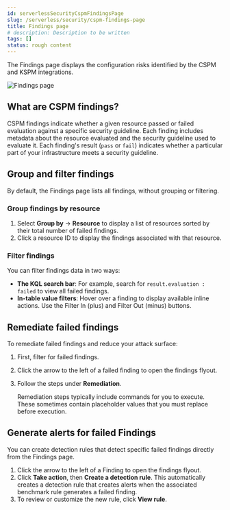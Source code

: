 ```yaml
---
id: serverlessSecurityCspmFindingsPage
slug: /serverless/security/cspm-findings-page
title: Findings page
# description: Description to be written
tags: []
status: rough content
---
```



<RoughContent />

<div id="cspm-findings-page"></div>

The Findings page displays the configuration risks identified by the <DocLink id="serverlessSecurityCspm">CSPM</DocLink> and <DocLink id="serverlessSecurityKspm">KSPM</DocLink> integrations.

![Findings page](../images/cspm-findings-page/-cloud-native-security-findings-page.png)

<div id="cspm-findings-page-what-are-findings"></div>

## What are CSPM findings?

CSPM findings indicate whether a given resource passed or failed evaluation against a specific security guideline. Each finding includes metadata about the resource evaluated and the security guideline used to evaluate it. Each finding's result (`pass` or `fail`) indicates whether a particular part of your infrastructure meets a security guideline.

<div id="cspm-findings-page-group-filter"></div>

## Group and filter findings
By default, the Findings page lists all findings, without grouping or filtering.

### Group findings by resource

1. Select **Group by** -> **Resource** to display a list of resources sorted by their total number of failed findings.
1. Click a resource ID to display the findings associated with that resource.

<div id="cspm-findings-page-filter-findings"></div>

### Filter findings
You can filter findings data in two ways:

* **The KQL search bar**: For example, search for `result.evaluation : failed` to view all failed findings.
* **In-table value filters**: Hover over a finding to display available inline actions. Use the Filter In (plus) and Filter Out (minus) buttons.

<div id="cspm-findings-page-remediate-findings"></div>

## Remediate failed findings
To remediate failed findings and reduce your attack surface:

1. First, <DocLink id="serverlessSecurityCspmFindingsPage" section="filter-findings">filter for failed findings</DocLink>.
1. Click the arrow to the left of a failed finding to open the findings flyout.
1. Follow the steps under **Remediation**.

    <DocCallOut title="Note">
    Remediation steps typically include commands for you to execute. These sometimes contain placeholder values that you must replace before execution.
    </DocCallOut>

<div id="cspm-create-rule-from-finding"></div>

## Generate alerts for failed Findings
You can create detection rules that detect specific failed findings directly from the Findings page.

1. Click the arrow to the left of a Finding to open the findings flyout.
1. Click **Take action**, then **Create a detection rule**. This automatically creates a detection rule that creates alerts when the associated benchmark rule generates a failed finding.
1. To review or customize the new rule, click **View rule**.

